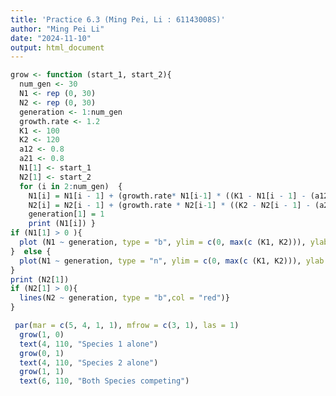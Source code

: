 ```yaml
---
title: 'Practice 6.3 (Ming Pei, Li : 61143008S)'
author: "Ming Pei Li"
date: "2024-11-10"
output: html_document
---
```


```r
grow <- function (start_1, start_2){
  num_gen <- 30
  N1 <- rep (0, 30)
  N2 <- rep (0, 30)
  generation <- 1:num_gen
  growth.rate <- 1.2
  K1 <- 100
  K2 <- 120
  a12 <- 0.8
  a21 <- 0.8
  N1[1] <- start_1
  N2[1] <- start_2
  for (i in 2:num_gen)  {
    N1[i] = N1[i - 1] + (growth.rate* N1[i-1] * ((K1 - N1[i - 1] - (a12 * N2[i - 1])) / K1))
    N2[i] = N2[i - 1] + (growth.rate * N2[i-1] * ((K2 - N2[i - 1] - (a21 * N1[i - 1])) / K2))
    generation[1] = 1
    print (N1[i]) }
if (N1[1] > 0 ){
  plot (N1 ~ generation, type = "b", ylim = c(0, max(c (K1, K2))), ylab = "N", xlab = "generation")
}  else {
  plot(N1 ~ generation, type = "n", ylim = c(0, max(c (K1, K2))), ylab = "N", xlab = "generation")
}
print (N2[1])
if (N2[1] > 0){
  lines(N2 ~ generation, type = "b",col = "red")}
}
```

```r
 par(mar = c(5, 4, 1, 1), mfrow = c(3, 1), las = 1)
  grow(1, 0)
  text(4, 110, "Species 1 alone")
  grow(0, 1)
  text(4, 110, "Species 2 alone")
  grow(1, 1)
  text(6, 110, "Both Species competing")
```